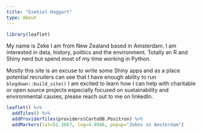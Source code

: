 ```yaml
---
title: "Ezekiel Haggart"
type: About
---
```



```r
library(leaflet)

```



My name is Zeke I am from New Zealand based in Amsterdam. I am interested in data, history, politics and the environment. Totally an R and Shiny nerd but spend most of my time working in Python. 

Mostly this site is an excuse to write some Shiny apps and as a place potential recruiters can see that I have enough ability to run ```blogdown::build_site()``` I am excited to learn how I can help with charitable or open source projects especially focused on sustainability and environmental causes, please reach out to me on linkedIn.



```r

leaflet() %>%
  addTiles() %>%
  addProviderTiles(providers$CartoDB.Positron) %>%
  addMarkers(lat=52.3667, lng=4.8946, popup="Zekes in Amsterdam") 


```
